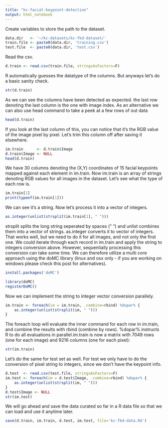 ```yaml
---
title: "kc-facial-keypoint-detection"
output: html_notebook
---
```


Create variables to store the path to the dataset.
```r
data.dir   <- '~/kc-datasets/kc-fkd-dataset/'
train.file <- paste0(data.dir, 'training.csv')
test.file  <- paste0(data.dir, 'test.csv')
```

Read the csv.
```r
d.train <- read.csv(train.file, stringsAsFactors=F)
```

R automatically guesses the datatype of the columns. But anyways let's do a basic sanity check.
```r
str(d.train)
```

As we can see the columns have been detected as expected. the last row denoting the last column is the one with image index. As an alternative we can also use head command to take a peek at a few rows of out data
```r
head(d.train)
```

If you look at the last column of this, you can notice that it's the RGB value of the image pixel by pixel. Let's trim this column off after saving it elsewhere.
```r
im.train      <- d.train$Image
d.train$Image <- NULL
head(d.train)
```

We have 30 columns denoting the (X,Y) coordinates of 15 facial keypoints mapped against each element in im.train. Now im.train is an array of strings denoting RGB values for all images in the dataset. Let's see what the type of each row is.
```r
im.train[1]
print(typeof(im.train[1]))
```

We can see it's a string. Now let's process it into a vector of integers.
```r
as.integer(unlist(strsplit(im.train[1], " ")))
```

strsplit splits the long string seperated by spaces (" ") and unlist combines them into a vector of strings. as.integer converts it to vector of integers. That works well, but we need to do it for all images, and not only the first one. We could iterate through each record in im.train and apply the string to integers conversion above. However, sequentially processing this conversion can take some time. We can therefore utilize a multi core approach using the doMC library (linux and osx only - if you are working on windows please check this post for alternatives).

```r
install.packages('doMC')
```
```r
library(doMC)
registerDoMC()
```

Now we can implement the string to integer vector conversion parallely.
```r
im.train <- foreach(im = im.train, .combine=rbind) %dopar% {
    as.integer(unlist(strsplit(im, " ")))
}
```

The foreach loop will evaluate the inner command for each row in im.train, and combine the results with rbind (combine by rows). %dopar% instructs R to do all evaluations in parallel.im.train is now a matrix with 7049 rows (one for each image) and 9216 columns (one for each pixel):
```r
str(im.train)
```

Let's do the same for test set as well. For test we only have to do the conversion of pixel string to integers, since we don't have the keypoint info.
```r
d.test  <- read.csv(test.file, stringsAsFactors=F)
im.test <- foreach(im = d.test$Image, .combine=rbind) %dopar% {
    as.integer(unlist(strsplit(im, " ")))
}
d.test$Image <- NULL
str(im.test)
```

We will go ahead and save the data curated so far in a R data file so that we can load and use it anytime later.
```r
save(d.train, im.train, d.test, im.test, file='kc-fkd-data.Rd')
```